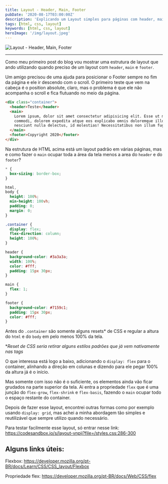 ```yaml
---
title: Layout - Header, Main, Footer
pubDate: '2020-08-17T03:00:00Z'
description: 'Explicando um Layout simples para páginas com header, main e footer'
tags: [html, css, layout]
keywords: [html, css, layout]
heroImage: '/img/layout.jpeg'
---
```


<img src="/img/layout.jpeg" alt="Layout - Header, Main, Footer" />

---

Como meu primeiro post do blog vou mostrar uma estrutura de layout que ando utilizando quando preciso de um layout com `header`, `main` e `footer`.

Um amigo precisou de uma ajuda para posicionar o Footer sempre no fim da página e ele ir descendo com o scroll. O primeiro teste que vem na cabeça é o position absolute, claro, mas o problema é que ele não acompanha o scroll e fica flutuando no meio da página.

```html
<div class="container">
  <header>Teste</header>
  <main>
    Lorem ipsum, dolor sit amet consectetur adipisicing elit. Esse ut modi non
    commodi, dolorem expedita atque eos explicabo omnis doloremque illo,
    nesciunt nulla delectus, id molestias! Necessitatibus non illum fugiat.
  </main>
  <footer>Copyright 2020</footer>
</div>
```

Na estrutura de HTML acima está um layout padrão em várias páginas, mas e como fazer o `main` ocupar toda a área da tela menos a area do `header` e do `footer`?

```css
* {
  box-sizing: border-box;
}

html,
body {
  height: 100%;
  min-height: 100vh;
  padding: 0;
  margin: 0;
}

.container {
  display: flex;
  flex-direction: column;
  height: 100%;
}

header {
  background-color: #3a3a3a;
  width: 100%;
  color: #fff;
  padding: 15px 30px;
}

main {
  flex: 1;
}

footer {
  background-color: #7159c1;
  padding: 15px 30px;
  color: #fff;
}
```

Antes do `.container` são somente alguns resets\* de CSS e regular a altura do `html` e do `body` em pelo menos 100% da tela.

\*_Reset de CSS seria retirar alguns estilos padrões que já vem nativamente nas tags_

O que interessa está logo a baixo, adicionando o `display: flex` para o container, alinhando a direção em colunas e dizendo para ele pegar 100% da altura já é o início.

Mas somente com isso não é o suficiente, os elementos ainda vão ficar grudados na parte superior da tela. Ai entra a propriedade `flex` que é uma junção do `flex-grow`, `flex-shrink` e `flex-basis`, fazendo o `main` ocupar todo o espaço restante do container.

Depois de fazer esse layout, encontrei outras formas como por exemplo usando `display: grid`, mas achei a minha abordagem tão simples e reutilizável que sempre utilizo quando necessário.

Para testar facilmente esse layout, só entrar nesse link: https://codesandbox.io/s/layout-vnpij?file=/styles.css:286-300

## Alguns links úteis:

Flexbox: https://developer.mozilla.org/pt-BR/docs/Learn/CSS/CSS_layout/Flexbox

Propriedade flex: https://developer.mozilla.org/pt-BR/docs/Web/CSS/flex
